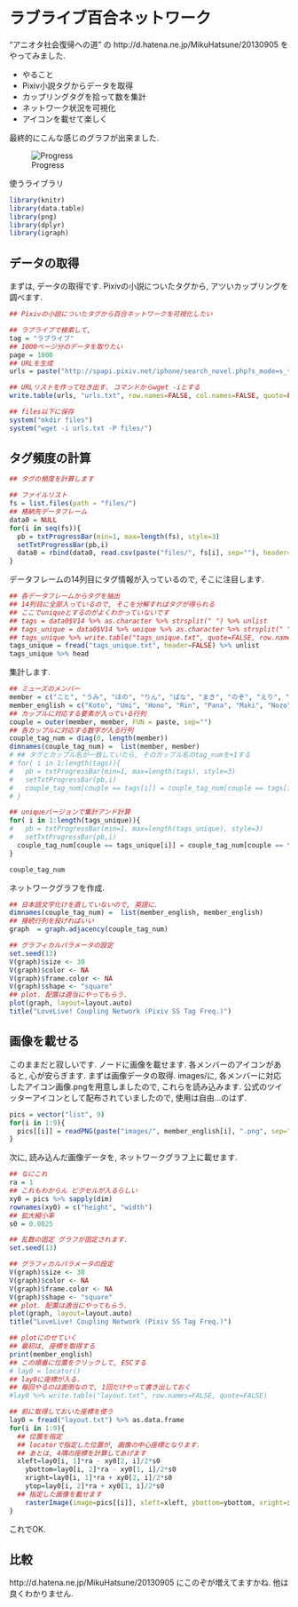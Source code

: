 ラブライブ百合ネットワーク
===
"アニオタ社会復帰への道" の 
http://d.hatena.ne.jp/MikuHatsune/20130905
をやってみました. 

* やること
 * Pixiv小説タグからデータを取得
 * カップリングタグを拾って数を集計
 * ネットワーク状況を可視化
 * アイコンを載せて楽しく

最終的にこんな感じのグラフが出来ました. 

![Progress](https://raw.githubusercontent.com/gghatano/LoveLive/master/pixiv/network.png)

使うライブラリ
```r
library(knitr)
library(data.table)
library(png)
library(dplyr)
library(igraph)
```

## データの取得
まずは, データの取得です. 
Pixivの小説についたタグから, アツいカップリングを調べます.
```r
## Pixivの小説についたタグから百合ネットワークを可視化したい

## ラブライブで検索して, 
tag = "ラブライブ"
## 1000ページ分のデータを取りたい
page = 1000
## URLを生成
urls = paste("http://spapi.pixiv.net/iphone/search_novel.php?s_mode=s_tag&p=", seq(page), "&word=", tag, sep="")

## URLリストを作って吐き出す. コマンドからwget -iとする
write.table(urls, "urls.txt", row.names=FALSE, col.names=FALSE, quote=FALSE)

## files以下に保存
system("mkdir files")
system("wget -i urls.txt -P files/")
```

## タグ頻度の計算
```r
## タグの頻度を計算します

## ファイルリスト
fs = list.files(path = "files/")
## 格納先データフレーム
data0 = NULL
for(i in seq(fs)){
  pb = txtProgressBar(min=1, max=length(fs), style=3)
  setTxtProgressBar(pb,i)
  data0 = rbind(data0, read.csv(paste("files/", fs[i], sep=""), header=FALSE))
}
```

データフレームの14列目にタグ情報が入っているので, そこに注目します.
```r
## 各データフレームからタグを抽出
## 14列目に全部入っているので, そこを分解すればタグが得られる
## ここでuniqueとするのがよくわかっていないです
## tags = data0$V14 %>% as.character %>% strsplit(" ") %>% unlist
## tags_unique = data0$V14 %>% unique %>% as.character %>% strsplit(" ") %>% unlist
## tags_unique %>% write.table("tags_unique.txt", quote=FALSE, row.names=FALSE, col.names=FALSE)
tags_unique = fread("tags_unique.txt", header=FALSE) %>% unlist
tags_unique %>% head
```

集計します. 
```r
## ミューズのメンバー 
member = c("こと", "うみ", "ほの", "りん", "ぱな", "まき", "のぞ", "えり", "にこ")
member_english = c("Koto", "Umi", "Hono", "Rin", "Pana", "Maki", "Nozo", "Eri", "Nico")
## カップルに対応する要素が入っている行列
couple = outer(member, member, FUN = paste, sep="")
## 各カップルに対応する数字が入る行列
couple_tag_num = diag(0, length(member))
dimnames(couple_tag_num) =  list(member, member)
# ## タグとカップル名が一致していたら, そのカップル名のtag_numを+1する
# for( i in 1:length(tags)){
#   pb = txtProgressBar(min=1, max=length(tags), style=3)
#   setTxtProgressBar(pb,i)
#   couple_tag_num[couple == tags[i]] = couple_tag_num[couple == tags[i]] + 1
# }

## uniqueバージョンで集計アンド計算
for( i in 1:length(tags_unique)){
#   pb = txtProgressBar(min=1, max=length(tags_unique), style=3)
#   setTxtProgressBar(pb,i)
  couple_tag_num[couple == tags_unique[i]] = couple_tag_num[couple == tags_unique[i]] + 1
}

couple_tag_num

```

ネットワークグラフを作成.
```r
## 日本語文字化けを直していないので, 英語に.
dimnames(couple_tag_num) =  list(member_english, member_english)
## 接続行列を投げればいい
graph  = graph.adjacency(couple_tag_num)

## グラフィカルパラメータの設定
set.seed(13)
V(graph)$size <- 30
V(graph)$color <- NA
V(graph)$frame.color <- NA
V(graph)$shape <- "square"
## plot. 配置は適当にやってもらう.
plot(graph, layout=layout.auto)
title("LoveLive! Coupling Network (Pixiv SS Tag Freq.)")

```

## 画像を載せる

このままだと寂しいです. ノードに画像を載せます. 
各メンバーのアイコンがあると, 心が安らぎます. 
まずは画像データの取得.
images/に, 各メンバーに対応したアイコン画像.pngを用意しましたので, これらを読み込みます.
公式のツイッターアイコンとして配布されていましたので, 使用は自由...のはず. 
```r
pics = vector("list", 9)
for(i in 1:9){
  pics[[i]] = readPNG(paste("images/", member_english[i], ".png", sep=""), native=TRUE)
}
```

次に, 読み込んだ画像データを, ネットワークグラフ上に載せます.
```r
## なにこれ
ra = 1 
## これもわからん ピクセルが入るらしい
xy0 = pics %>% sapply(dim)
rownames(xy0) = c("height", "width")
## 拡大縮小率
s0 = 0.0025

## 乱数の固定 グラフが固定されます. 
set.seed(13)

## グラフィカルパラメータの設定
V(graph)$size <- 30
V(graph)$color <- NA
V(graph)$frame.color <- NA
V(graph)$shape <- "square"
## plot. 配置は適当にやってもらう.
plot(graph, layout=layout.auto)
title("LoveLive! Coupling Network (Pixiv SS Tag Freq.)")

## plotにのせていく
## 最初は, 座標を取得する
print(member_english)
## この順番に位置をクリックして, ESCする
# lay0 = locator()
## lay0に座標が入る. 
## 毎回やるのは面倒なので, 1回だけやって書き出しておく
#lay0 %>% write.table("layout.txt", row.names=FALSE, quote=FALSE)

## 前に取得しておいた座標を使う
lay0 = fread("layout.txt") %>% as.data.frame
for(i in 1:9){
  ## 位置を指定
  ## locatorで指定した位置が, 画像の中心座標となります.
  ## あとは, 4隅の座標を計算してあげます
  xleft=lay0[i, 1]*ra - xy0[2, i]/2*s0
	ybottom=lay0[i, 2]*ra - xy0[1, i]/2*s0
	xright=lay0[i, 1]*ra + xy0[2, i]/2*s0
	ytop=lay0[i, 2]*ra + xy0[1, i]/2*s0
  ## 指定した画像を載せます
	rasterImage(image=pics[[i]], xleft=xleft, ybottom=ybottom, xright=xright, ytop=ytop, xpd=TRUE)
}
```

これでOK.

## 比較
http://d.hatena.ne.jp/MikuHatsune/20130905
にこのぞが増えてますかね. 他は良くわかりません. 



